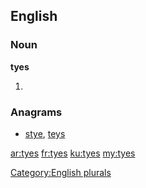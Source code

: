 ==English==

===Noun===
'''tyes'''

# {{plural of|[[tye]]}}

===Anagrams===
* [[stye#English|stye]], [[teys#English|teys]]

[[Category:English plurals]]

[[ar:tyes]]
[[fr:tyes]]
[[ku:tyes]]
[[my:tyes]]